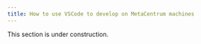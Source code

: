 ```yaml
---
title: How to use VSCode to develop on MetaCentrum machines
---
```


<Callout type="info" title="Under construction">
This section is under construction.
</Callout>

<!--
ticket https://rt.cesnet.cz/rt/Ticket/Display.html?id=1415487
-->

<!--

```bash
#!/bin/bash

echo "Task started at $(date)"


mkdir -p "$SCRATCHDIR/.ssh"
chmod 700 "$SCRATCHDIR/.ssh"



rm -f "$SCRATCHDIR/.ssh/server_key" "$SCRATCHDIR/.ssh/server_key.pub"
ssh-keygen -f "$SCRATCHDIR/.ssh/server_key" -N "" -C "VSCode" -q -t ed25519
echo "SSH key generated"


touch "$SCRATCHDIR/.ssh/authorized_keys"
chmod 600 "$SCRATCHDIR/.ssh/authorized_keys"

PUBKEY='ssh-ed25519 XXXXXXXXXXXXXXXXXXXx XXXX@XXX'
grep -q "$PUBKEY" "$SCRATCHDIR/.ssh/authorized_keys" || echo "$PUBKEY" >> "$SCRATCHDIR/.ssh/authorized_keys"

echo "Public key added to authorized_keys"


PORT=19731
netstat -tan |grep -q "0.0.0.0:$PORT " && { echo "port $PORT is busy" >&2; exit 1; }


echo "Starting SSH server"
/usr/sbin/sshd -D -p $PORT -o "HostKey $SCRATCHDIR/.ssh/server_key" -o "PermitRootLogin no" -o "PasswordAuthentication no" -o "ChallengeResponseAuthentication no" &

echo "SSH running on $(hostname):$PORT"

echo "Connect to:"
hostname
```
-->
